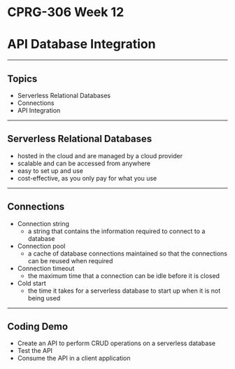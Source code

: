 # CPRG-306 Week 12

# API Database Integration

---

## Topics

- Serverless Relational Databases
- Connections
- API Integration

---

## Serverless Relational Databases

- hosted in the cloud and are managed by a cloud provider
- scalable and can be accessed from anywhere
- easy to set up and use
- cost-effective, as you only pay for what you use

---

## Connections

- Connection string
  - a string that contains the information required to connect to a database
- Connection pool
  - a cache of database connections maintained so that the connections can be reused when required
- Connection timeout
  - the maximum time that a connection can be idle before it is closed
- Cold start
  - the time it takes for a serverless database to start up when it is not being used

---

## Coding Demo

- Create an API to perform CRUD operations on a serverless database
- Test the API
- Consume the API in a client application
